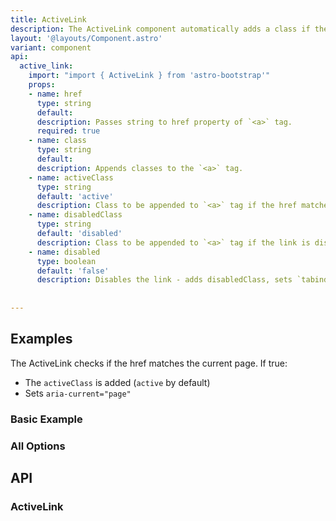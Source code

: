 ```yaml
---
title: ActiveLink
description: The ActiveLink component automatically adds a class if the link
layout: '@layouts/Component.astro'
variant: component
api:
  active_link:
    import: "import { ActiveLink } from 'astro-bootstrap'"
    props:
    - name: href
      type: string
      default:
      description: Passes string to href property of `<a>` tag.
      required: true
    - name: class
      type: string
      default: 
      description: Appends classes to the `<a>` tag.
    - name: activeClass
      type: string
      default: 'active'
      description: Class to be appended to `<a>` tag if the href matches the current page path.
    - name: disabledClass
      type: string
      default: 'disabled'
      description: Class to be appended to `<a>` tag if the link is disabled with the next option.
    - name: disabled
      type: boolean
      default: 'false'
      description: Disables the link - adds disabledClass, sets `tabindex` to `-1`, href is removed and sets css `curser` to `default`
      
  
---
```



## Examples

The ActiveLink checks if the href matches the current page. If true:

- The `activeClass` is added (`active` by default)
- Sets `aria-current="page"`

### Basic Example

<Example>
  <Basic slot="component" />
  <Fragment slot="code" set:html={rawBasic} />
</Example>

### All Options

<Example>
  <All slot="component" />
  <Fragment slot="code" set:html={rawAll} />
</Example>

## API

### ActiveLink

<Api component={frontmatter.api.active_link} />
